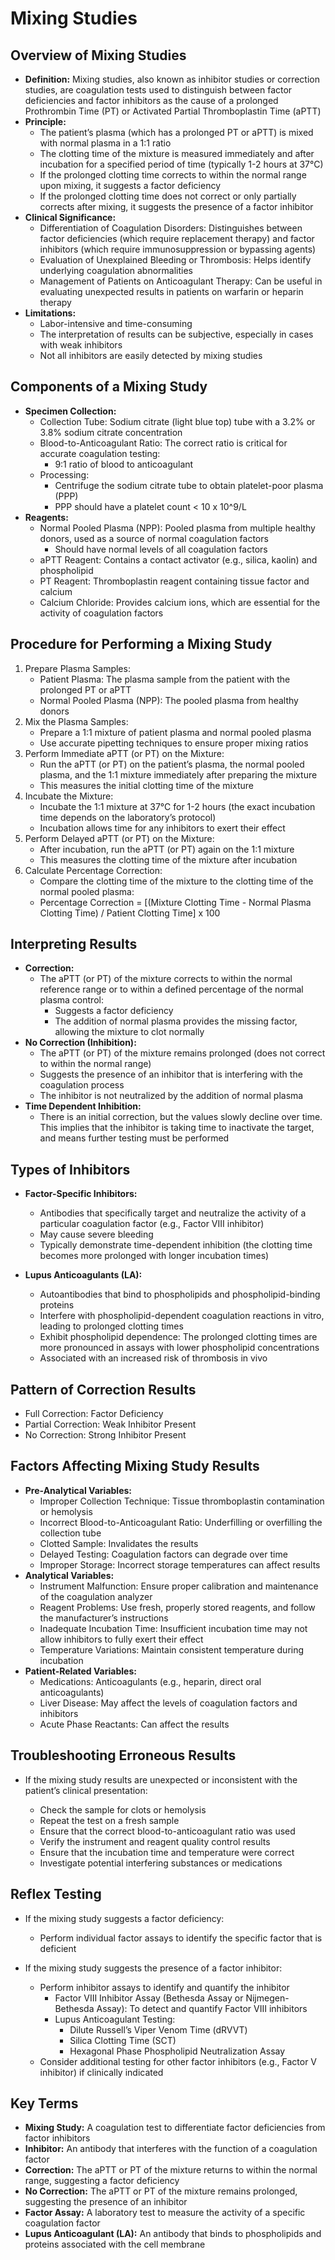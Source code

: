 # Mixing Studies {-}

## **Overview of Mixing Studies** {-}

*   **Definition:** Mixing studies, also known as inhibitor studies or correction studies, are coagulation tests used to distinguish between factor deficiencies and factor inhibitors as the cause of a prolonged Prothrombin Time (PT) or Activated Partial Thromboplastin Time (aPTT)
*   **Principle:**
    *   The patient's plasma (which has a prolonged PT or aPTT) is mixed with normal plasma in a 1:1 ratio
    *   The clotting time of the mixture is measured immediately and after incubation for a specified period of time (typically 1-2 hours at 37°C)
    *   If the prolonged clotting time corrects to within the normal range upon mixing, it suggests a factor deficiency
    *   If the prolonged clotting time does not correct or only partially corrects after mixing, it suggests the presence of a factor inhibitor
*   **Clinical Significance:**
    *   Differentiation of Coagulation Disorders: Distinguishes between factor deficiencies (which require replacement therapy) and factor inhibitors (which require immunosuppression or bypassing agents)
    *   Evaluation of Unexplained Bleeding or Thrombosis: Helps identify underlying coagulation abnormalities
    *   Management of Patients on Anticoagulant Therapy: Can be useful in evaluating unexpected results in patients on warfarin or heparin therapy
*   **Limitations:**
    *   Labor-intensive and time-consuming
    *   The interpretation of results can be subjective, especially in cases with weak inhibitors
    *   Not all inhibitors are easily detected by mixing studies

## **Components of a Mixing Study** {-}

*   **Specimen Collection:**
    *   Collection Tube: Sodium citrate (light blue top) tube with a 3.2% or 3.8% sodium citrate concentration
    *   Blood-to-Anticoagulant Ratio: The correct ratio is critical for accurate coagulation testing:
        *   9:1 ratio of blood to anticoagulant
    *   Processing:
        *   Centrifuge the sodium citrate tube to obtain platelet-poor plasma (PPP)
        *   PPP should have a platelet count < 10 x 10^9/L
*   **Reagents:**
    *   Normal Pooled Plasma (NPP): Pooled plasma from multiple healthy donors, used as a source of normal coagulation factors
        *   Should have normal levels of all coagulation factors
    *   aPTT Reagent: Contains a contact activator (e.g., silica, kaolin) and phospholipid
    *   PT Reagent: Thromboplastin reagent containing tissue factor and calcium
    *   Calcium Chloride: Provides calcium ions, which are essential for the activity of coagulation factors

## **Procedure for Performing a Mixing Study** {-}

1.  Prepare Plasma Samples:
    *   Patient Plasma: The plasma sample from the patient with the prolonged PT or aPTT
    *   Normal Pooled Plasma (NPP): The pooled plasma from healthy donors
2.  Mix the Plasma Samples:
    *   Prepare a 1:1 mixture of patient plasma and normal pooled plasma
    *   Use accurate pipetting techniques to ensure proper mixing ratios
3.  Perform Immediate aPTT (or PT) on the Mixture:
    *   Run the aPTT (or PT) on the patient's plasma, the normal pooled plasma, and the 1:1 mixture immediately after preparing the mixture
    *   This measures the initial clotting time of the mixture
4.  Incubate the Mixture:
    *   Incubate the 1:1 mixture at 37°C for 1-2 hours (the exact incubation time depends on the laboratory's protocol)
    *   Incubation allows time for any inhibitors to exert their effect
5.  Perform Delayed aPTT (or PT) on the Mixture:
    *   After incubation, run the aPTT (or PT) again on the 1:1 mixture
    *   This measures the clotting time of the mixture after incubation
6.  Calculate Percentage Correction:
    *   Compare the clotting time of the mixture to the clotting time of the normal pooled plasma:
    *   Percentage Correction = [(Mixture Clotting Time - Normal Plasma Clotting Time) / Patient Clotting Time] x 100

## **Interpreting Results** {-}

*   **Correction:**
    *   The aPTT (or PT) of the mixture corrects to within the normal reference range or to within a defined percentage of the normal plasma control:
        *   Suggests a factor deficiency
        *   The addition of normal plasma provides the missing factor, allowing the mixture to clot normally
*   **No Correction (Inhibition):**
    *   The aPTT (or PT) of the mixture remains prolonged (does not correct to within the normal range)
    *   Suggests the presence of an inhibitor that is interfering with the coagulation process
    *   The inhibitor is not neutralized by the addition of normal plasma
*   **Time Dependent Inhibition:**
    *   There is an initial correction, but the values slowly decline over time. This implies that the inhibitor is taking time to inactivate the target, and means further testing must be performed

## **Types of Inhibitors** {-}

*   **Factor-Specific Inhibitors:**

    *   Antibodies that specifically target and neutralize the activity of a particular coagulation factor (e.g., Factor VIII inhibitor)
    *   May cause severe bleeding
    *   Typically demonstrate time-dependent inhibition (the clotting time becomes more prolonged with longer incubation times)
*   **Lupus Anticoagulants (LA):**

    *   Autoantibodies that bind to phospholipids and phospholipid-binding proteins
    *   Interfere with phospholipid-dependent coagulation reactions in vitro, leading to prolonged clotting times
    *   Exhibit phospholipid dependence: The prolonged clotting times are more pronounced in assays with lower phospholipid concentrations
    *   Associated with an increased risk of thrombosis in vivo

## **Pattern of Correction Results** {-}

*   Full Correction: Factor Deficiency
*   Partial Correction: Weak Inhibitor Present
*   No Correction: Strong Inhibitor Present

## **Factors Affecting Mixing Study Results** {-}

*   **Pre-Analytical Variables:**
    *   Improper Collection Technique: Tissue thromboplastin contamination or hemolysis
    *   Incorrect Blood-to-Anticoagulant Ratio: Underfilling or overfilling the collection tube
    *   Clotted Sample: Invalidates the results
    *   Delayed Testing: Coagulation factors can degrade over time
    *   Improper Storage: Incorrect storage temperatures can affect results
*   **Analytical Variables:**
    *   Instrument Malfunction: Ensure proper calibration and maintenance of the coagulation analyzer
    *   Reagent Problems: Use fresh, properly stored reagents, and follow the manufacturer's instructions
    *   Inadequate Incubation Time: Insufficient incubation time may not allow inhibitors to fully exert their effect
    *   Temperature Variations: Maintain consistent temperature during incubation
*   **Patient-Related Variables:**
    *   Medications: Anticoagulants (e.g., heparin, direct oral anticoagulants)
    *   Liver Disease: May affect the levels of coagulation factors and inhibitors
    *   Acute Phase Reactants: Can affect the results

## **Troubleshooting Erroneous Results** {-}

*   If the mixing study results are unexpected or inconsistent with the patient's clinical presentation:

    *   Check the sample for clots or hemolysis
    *   Repeat the test on a fresh sample
    *   Ensure that the correct blood-to-anticoagulant ratio was used
    *   Verify the instrument and reagent quality control results
    *   Ensure that the incubation time and temperature were correct
    *   Investigate potential interfering substances or medications

## **Reflex Testing** {-}

*   If the mixing study suggests a factor deficiency:

    *   Perform individual factor assays to identify the specific factor that is deficient

*   If the mixing study suggests the presence of a factor inhibitor:

    *   Perform inhibitor assays to identify and quantify the inhibitor
        *   Factor VIII Inhibitor Assay (Bethesda Assay or Nijmegen-Bethesda Assay): To detect and quantify Factor VIII inhibitors
        *   Lupus Anticoagulant Testing:
            *   Dilute Russell's Viper Venom Time (dRVVT)
            *   Silica Clotting Time (SCT)
            *   Hexagonal Phase Phospholipid Neutralization Assay
    *   Consider additional testing for other factor inhibitors (e.g., Factor V inhibitor) if clinically indicated

## **Key Terms** {-}

*   **Mixing Study:** A coagulation test to differentiate factor deficiencies from factor inhibitors
*   **Inhibitor:** An antibody that interferes with the function of a coagulation factor
*   **Correction:** The aPTT or PT of the mixture returns to within the normal range, suggesting a factor deficiency
*   **No Correction:** The aPTT or PT of the mixture remains prolonged, suggesting the presence of an inhibitor
*   **Factor Assay:** A laboratory test to measure the activity of a specific coagulation factor
*   **Lupus Anticoagulant (LA):** An antibody that binds to phospholipids and proteins associated with the cell membrane

